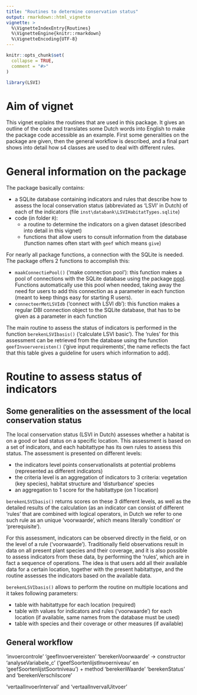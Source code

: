 ```yaml
---
title: "Routines to determine conservation status"
output: rmarkdown::html_vignette
vignette: >
  %\VignetteIndexEntry{Routines}
  %\VignetteEngine{knitr::rmarkdown}
  %\VignetteEncoding{UTF-8}
---
```


```r
knitr::opts_chunk$set(
  collapse = TRUE,
  comment = "#>"
)
```

```r
library(LSVI)
```

# Aim of vignet

This vignet explains the routines that are used in this package.  It gives an outline of the code and translates some Dutch words into English to make the package code accessible as an example.  First some generalities on the package are given, then the general workflow is described, and a final part shows into detail how s4 classes are used to deal with different rules.

# General information on the package

The package basically contains:

- a SQLite database containing indicators and rules that describe how to assess the local conservation status (abbreviated as 'LSVI' in Dutch) of each of the indicators (file `inst\databank\LSVIHabitatTypes.sqlite`)
- code (in folder `R`):
    - a routine to determine the indicators on a given dataset (described into detail in this vignet)
    - functions that allow users to consult information from the database (function names often start with `geef` which means `give`)

For nearly all package functions, a connection with the SQLite is needed.  The package offers 2 functions to accomplish this:

- `maakConnectiePool()` ('make connection pool'): this function makes a pool of connections with the SQLite database using the package [pool](https://github.com/rstudio/pool).  Functions automatically use this pool when needed, taking away the need for users to add this connection as a parameter in each function (meant to keep things easy for starting R users).
- `connecteerMetLSVIdb` ('connect with LSVI db'): this function makes a regular DBI connection object to the SQLite database, that has to be given as a parameter in each function

The main routine to assess the status of indicators is performed in the function `berekenLSVIbasis()` ('calculate LSVI basic').  The 'rules' for this assessment can be retrieved from the database using the function `geefInvoervereisten()` ('give input requirements', the name reflects the fact that this table gives a guideline for users which information to add).

# Routine to assess status of indicators

## Some generalities on the assessment of the local conservation status

The local conservation status (LSVI in Dutch) assesses whether a habitat is on a good or bad status on a specific location.  This assessment is based on a set of indicators, and each habitattype has its own rules to assess this status.  The assessment is presented on different levels:

- the indicators level points conservationalists at potential problems (represented as different indicators)
- the criteria level is an aggregation of indicators to 3 criteria: vegetation (key species), habitat structure and 'disturbance' species
- an aggregation to 1 score for the habitattype (on 1 location)

`berekenLSVIbasis()` returns scores on these 3 different levels, as well as the detailed results of the calculation (as an indicator can consist of different 'rules' that are combined with logical operators, in Dutch we refer to one such rule as an unique 'voorwaarde', which means literally 'condition' or 'prerequisite').

For this assessment, indicators can be observed directly in the field, or on the level of a rule ('voorwaarde').  Traditionally field observations result in data on all present plant species and their coverage, and it is also possible to assess indicators from these data, by performing the 'rules', which are in fact a sequence of operations.  The idea is that users add all their available data for a certain location, together with the present habitattype, and the routine assesses the indicators based on the available data.

`berekenLSVIbasis()` allows to perform the routine on multiple locations and it takes following parameters:

- table with habitattype for each location (required)
- table with values for indicators and rules ('voorwaarde') for each location (if available, same names from the database must be used)
- table with species and their coverage or other measures (if available)

## General workflow

'invoercontrole'
'geefInvoervereisten'
'berekenVoorwaarde' -> constructor 'analyseVariabele_c' ('geefSoortenlijstInvoerniveau' en 'geefSoortenlijstSoortniveau') + method 'berekenWaarde'
'berekenStatus' and 'berekenVerschilscore'

'vertaalInvoerInterval' and 'vertaalInvervalUitvoer'
